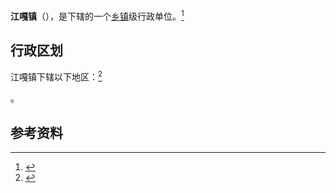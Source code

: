 {{中国乡级行政区|54/23/32/100/000}}

'''江嘎镇'''（{{bo|z=རྒྱལ་མཁར་|w=rgyal mkhar}}），是{{PRC admin/fullname|54/23/32/100/000|3}}下辖的一个[[乡镇|乡镇]]级行政单位。<ref>{{PRC admin/ref sgc|{{PRC admin/parent|54/23/32/100/000}}}}</ref>

== 行政区划 ==

江嘎镇下辖以下地区：<ref>{{PRC admin/ref sgc|54/23/32/100/000}}</ref>

{{PRC admin/children|54/23/32/100/000}}。

== 参考资料 ==

{{reflist}}

{{行政区划小作品}}
{{PRC admin/navcat|54/23/32/100/000}}